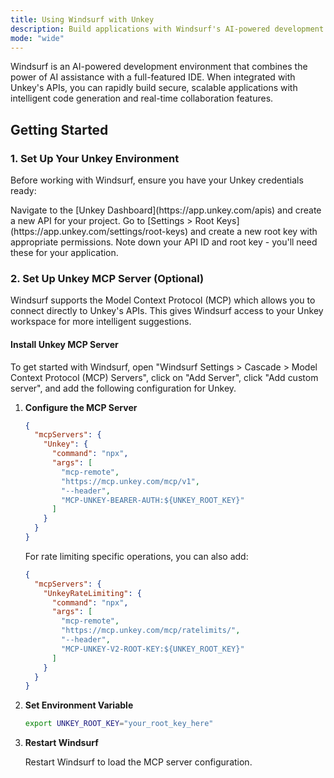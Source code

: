 ```yaml
---
title: Using Windsurf with Unkey
description: Build applications with Windsurf's AI-powered development environment and Unkey's APIs
mode: "wide"
---
```


Windsurf is an AI-powered development environment that combines the power of AI assistance with a full-featured IDE. When integrated with Unkey's APIs, you can rapidly build secure, scalable applications with intelligent code generation and real-time collaboration features.

## Getting Started

### 1. Set Up Your Unkey Environment

Before working with Windsurf, ensure you have your Unkey credentials ready:

<Steps>
<Step title="Create Your API" stepNumber={1}>
Navigate to the [Unkey Dashboard](https://app.unkey.com/apis) and create a new API for your project.
</Step>

<Step title="Generate Root Key" stepNumber={2}>
Go to [Settings > Root Keys](https://app.unkey.com/settings/root-keys) and create a new root key with appropriate permissions.
</Step>

<Step title="Copy API Details" stepNumber={3}>
Note down your API ID and root key - you'll need these for your application.
</Step>
</Steps>

### 2. Set Up Unkey MCP Server (Optional)

Windsurf supports the Model Context Protocol (MCP) which allows you to connect directly to Unkey's APIs. This gives Windsurf access to your Unkey workspace for more intelligent suggestions.

#### Install Unkey MCP Server

To get started with Windsurf, open "Windsurf Settings > Cascade > Model Context Protocol (MCP) Servers", click on "Add Server", click "Add custom server", and add the following configuration for Unkey.

1. **Configure the MCP Server**

   ```json
   {
     "mcpServers": {
       "Unkey": {
         "command": "npx",
         "args": [
           "mcp-remote",
           "https://mcp.unkey.com/mcp/v1",
           "--header",
           "MCP-UNKEY-BEARER-AUTH:${UNKEY_ROOT_KEY}"
         ]
       }
     }
   }
   ```

   For rate limiting specific operations, you can also add:

   ```json
   {
     "mcpServers": {
       "UnkeyRateLimiting": {
         "command": "npx",
         "args": [
           "mcp-remote",
           "https://mcp.unkey.com/mcp/ratelimits/",
           "--header",
           "MCP-UNKEY-V2-ROOT-KEY:${UNKEY_ROOT_KEY}"
         ]
       }
     }
   }
   ```

2. **Set Environment Variable**

   ```bash
   export UNKEY_ROOT_KEY="your_root_key_here"
   ```

3. **Restart Windsurf**

   Restart Windsurf to load the MCP server configuration.
